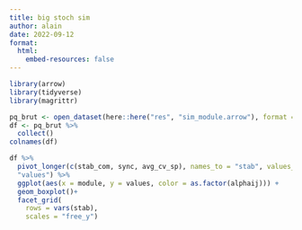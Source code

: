 ```yaml
---
title: big stoch sim
author: alain
date: 2022-09-12
format:
  html:
    embed-resources: false
---
```


```r
library(arrow)
library(tidyverse)
library(magrittr)
```

```r
pq_brut <- open_dataset(here::here("res", "sim_module.arrow"), format = "arrow")
df <- pq_brut %>%
  collect()
colnames(df)
```

```r
df %>%
  pivot_longer(c(stab_com, sync, avg_cv_sp), names_to = "stab", values_to =
  "values") %>%
  ggplot(aes(x = module, y = values, color = as.factor(alphaij))) +
  geom_boxplot()+
  facet_grid(
    rows = vars(stab),
    scales = "free_y")
```

